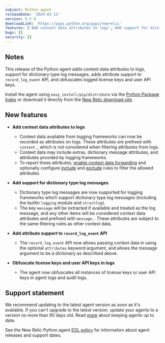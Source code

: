 ```yaml
---
subject: Python agent
releaseDate: '2024-01-11'
version: 9.5.0
downloadLink: 'https://pypi.python.org/pypi/newrelic'
features: ['Add context data attributes to logs','Add support for dictionary type log messages','Obfuscate license keys and user API keys in logs','Add attribute support to `record_log_event` API']
bugs: []
security: []
---
```


## Notes

This release of the Python agent adds context data attributes to logs, support for dictionary type log messages, adds attribute support to `record_log_event` API, and obfuscates logged license keys and user API keys.

Install the agent using `easy_install/pip/distribute` via the [Python Package Index](https://pypi.python.org/pypi/newrelic) or download it directly from the [New Relic download site](https://download.newrelic.com/python_agent/release).

## New features

* **Add context data attributes to logs**

  * Context data available from logging frameworks can now be recorded as attributes on logs. These attributes are prefixed with `context.`, which is not considered when filtering attributes from logs.
  * Context data may include extras, dictionary message attributes, and attributes provided by logging frameworks.
  * To report these attributes, [enable context data forwarding](/docs/agents/python-agent/configuration/python-agent-configuration#application_logging.forwarding.context_data.enabled) and optionally configure [include](/docs/agents/python-agent/configuration/python-agent-configuration#application_logging.forwarding.context_data.include) and [exclude](/docs/agents/python-agent/configuration/python-agent-configuration#application_logging.forwarding.context_data.exclude) rules to filter the allowed attributes.

* **Add support for dictionary type log messages**

  * Dictionary type log messages are now supported for logging frameworks which support dictionary type log messages (including the builtin `logging` module and `structlog`).
  * The key `message` will be extracted if available and treated as the log message, and any other items will be considered context data attributes and prefixed with `message.`. These attributes are subject to the same filtering rules as other context data.

* **Add attribute support to `record_log_event` API**

  * The `record_log_event` API now allows passing context data in using the optional `attributes` keyword argument, and allows the message argument to be a dictionary as described above.

* **Obfuscate license keys and user API keys in logs**

  * The agent now obfuscates all instances of license keys or user API keys in agent logs and audit logs.

## Support statement

We recommend updating to the latest agent version as soon as it's available. If you can't upgrade to the latest version, update your agents to a version no more than 90 days old. Read [more](/docs/new-relic-solutions/new-relic-one/install-configure/update-new-relic-agent/) about keeping agents up to date.

See the New Relic Python agent [EOL policy](/docs/apm/agents/python-agent/getting-started/python-agent-eol-policy/) for information about agent releases and support dates.
